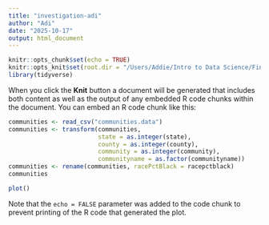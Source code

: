 ```yaml
---
title: "investigation-adi"
author: "Adi"
date: "2025-10-17"
output: html_document
---
```


```r
knitr::opts_chunk$set(echo = TRUE)
knitr::opts_knit$set(root.dir = "/Users/Addie/Intro to Data Science/FinalProject/data")
library(tidyverse)
```

When you click the **Knit** button a document will be generated that includes both content as well as the output of any embedded R code chunks within the document. You can embed an R code chunk like this:

```r
communities <- read_csv("communities.data")
communities <- transform(communities,
                         state = as.integer(state),
                         county = as.integer(county),
                         community = as.integer(community),
                         communityname = as.factor(communityname))
communities <- rename(communities, racePctBlack = racepctblack)
communities
```

```r
plot()
```

Note that the `echo = FALSE` parameter was added to the code chunk to prevent printing of the R code that generated the plot.
